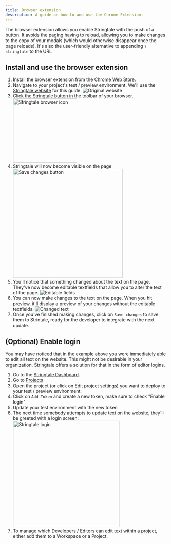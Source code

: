 ```yaml
---
title: Browser extension
description: A guide on how to and use the Chrome Extension.
---
```



The browser extension allows you enable Stringtale with the push of a button. It avoids the paging having to reload, allowing you to make changes
to the copy of your modals (which would otherwise disappear once the page reloads). It's also the user-friendly alternative to appending `?stringtale` to the URL

## Install and use the browser extension

1. Install the browser extension from the [Chrome Web Store](https://chromewebstore.google.com/detail/stringtale/anedbcpkcfibdmcbddfnfjhlgnlehpke?hl=nl).
2. Navigate to your project's test / preview environment. We'll use the [Stringtale website](https://stringtale.com/demo) for this guide. 
   <Image src={original} alt="Original website" />
3. Click the Stringtale button in the toolbar of your browser.
   <Image src={browserIcon} alt="Stringtale browser icon" width="199px" />
4. Stringtale will now become visible on the page
   <Image src={stringtaleMenu} alt="Save changes button" width="341px" />
5. You'll notice that something changed about the text on the page. They've now become editable textfields that allow you to alter the text of the page.
   <Image src={editableFields} alt="Editable fields" />
6. You can now make changes to the text on the page. When you hit preview, it'll display a preview of your changes without the editable textfields.
   <Image src={changedText} alt="Changed text" />
7. Once you've finished making changes, click on `Save changes` to save them to Strintale, ready for the developer to integrate with the next update.
   
## (Optional) Enable login

You may have noticed that in the example above you were immediately able to edit all text on the website. This might not be desirable in your organization.
Stringtale offers a solution for that in the form of editor logins.

1. Go to the [Stringtale Dashboard](https://stringtale.com/app).
2. Go to [Projects](https://stringtale.com/app/projects)
3. Open the project (or click on Edit project settings) you want to deploy to your test / preview environment.
4. Click on `Add Token` and create a new token, make sure to check "Enable login"
5. Update your test environment with the new token
6. The next time somebody attempts to update text on the website, they'll be greeted with a login screen:
   <Image src={loginScreen} alt="Stringtale login" width="331px" />
7. To manage which Developers / Editors can edit text within a project, either add them to a Workspace or a Project.